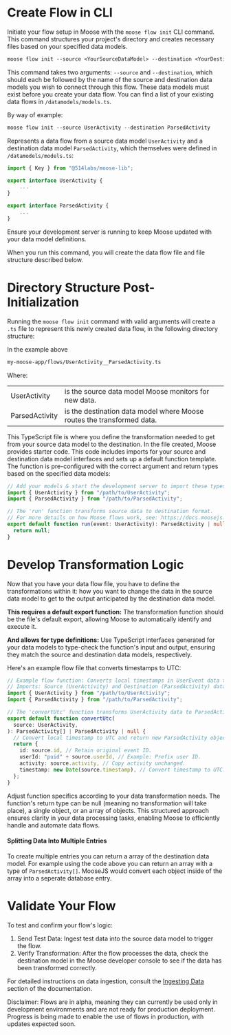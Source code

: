 
# Create Flow in CLI

Initiate your flow setup in Moose with the `moose flow init` CLI command. This
command structures your project's directory and creates necessary files based on
your specified data models.

```txt filename="Terminal" copy
moose flow init --source <YourSourceDataModel> --destination <YourDestinationDataModel>
```

This command takes two arguments: `--source` and `--destination`, which should
each be followed by the name of the source and destination data models you wish
to connect through this flow. These data models must exist before you create
your data flow. You can find a list of your existing data flows in
`/datamodels/models.ts`.

By way of example:

```txt filename="Terminal" copy
moose flow init --source UserActivity --destination ParsedActivity
```

Represents a data flow from a source data model `UserActivity` and a destination
data model `ParsedActivity`, which themselves were defined in
`/datamodels/models.ts`:

```ts filename="models.ts"
import { Key } from "@514labs/moose-lib";

export interface UserActivity {
    ...
}

export interface ParsedActivity {
    ...
}
```

Ensure your development server is running to keep Moose updated with your data
model definitions.

When you run this command, you will create the data flow file and file structure
described below.

# Directory Structure Post-Initialization

Running the `moose flow init` command with valid arguments will create a
`.ts` file to represent this newly created data flow, in the following
directory structure:

<FileTree>
  <FileTree.Folder name="my-moose-app" defaultOpen>
    <FileTree.Folder name="flows" defaultOpen>
      <FileTree.File name="UserActivity__ParsedActivity.ts" />
    </FileTree.Folder>
  </FileTree.Folder>
</FileTree>

In the example above

```txt filename="Terminal"
my-moose-app/flows/UserActivity__ParsedActivity.ts
```

Where:

|                |                                                                        |
| -------------- | ---------------------------------------------------------------------- |
| UserActivity   | is the source data model Moose monitors for new data.                  |
| ParsedActivity | is the destination data model where Moose routes the transformed data. |

This TypeScript file is where you define the
transformation needed to get from your source data model to the destination.
In the file created, Moose provides starter code. This code includes
imports for your source and destination data model interfaces and sets up a
default function template. The function is pre-configured with the correct
argument and return types based on the specified data models:

```ts filename="UserActivity__ParsedActivity.ts" copy {2-3,7}
// Add your models & start the development server to import these types
import { UserActivity } from "/path/to/UserActivity";
import { ParsedActivity } from "/path/to/ParsedActivity";

// The 'run' function transforms source data to destination format.
// For more details on how Moose flows work, see: https://docs.moosejs.com
export default function run(event: UserActivity): ParsedActivity | null {
  return null;
}
```

# Develop Transformation Logic

Now that you have your data flow file, you have to define the
transformations within it: how you want to change the data in the source data
model to get to the output anticipated by the destination data model.

**This requires a default export function:** The transformation function should
be the file's default export, allowing Moose to automatically identify and
execute it.

**And allows for type definitions:** Use TypeScript interfaces generated for
your data models to type-check the function's input and output, ensuring they
match the source and destination data models, respectively.

Here's an example flow file that converts timestamps to UTC:

```ts filename="UserActivity__ParsedActivity" copy {3-4,8}
// Example flow function: Converts local timestamps in UserEvent data to UTC.
// Imports: Source (UserActivity) and Destination (ParsedActivity) data models.
import { UserActivity } from "/path/to/UserActivity";
import { ParsedActivity } from "/path/to/ParsedActivity";

// The 'convertUtc' function transforms UserActivity data to ParsedActivity format.
export default function convertUtc(
  source: UserActivity,
): ParsedActivity[] | ParsedActivity | null {
  // Convert local timestamp to UTC and return new ParsedActivity object.
  return {
    id: source.id, // Retain original event ID.
    userId: "puid" + source.userId, // Example: Prefix user ID.
    activity: source.activity, // Copy activity unchanged.
    timestamp: new Date(source.timestamp), // Convert timestamp to UTC.
  };
}
```

Adjust function specifics according to your data transformation needs. The
function's return type can be null (meaning no transformation will take place),
a single object, or an array of objects. This structured approach ensures
clarity in your data processing tasks, enabling Moose to efficiently handle and
automate data flows.

#### Splitting Data Into Multiple Entries

To create multiple entries you can return a array of the destination data model.
For example using the code above you can return an array with a type of `ParsedActivity[]`.
MooseJS would convert each object inside of the array into a seperate database entry.

# Validate Your Flow

To test and confirm your flow's logic:

1. Send Test Data: Ingest test data into the source data model to trigger the
   flow.
2. Verify Transformation: After the flow processes the data, check the
   destination model in the Moose developer console to see if the data has been
   transformed correctly.

For detailed instructions on data ingestion, consult the [Ingesting
Data](../data-models/capture-data.mdx) section of the documentation.

<Callout type="info" emoji="ℹ️">
  Disclaimer: Flows are in alpha, meaning they can currently be used only in
  development environments and are not ready for production deployment. Progress
  is being made to enable the use of flows in production, with updates expected
  soon.
</Callout>
